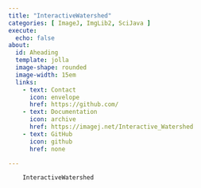 ```yaml
---
title: "InteractiveWatershed"
categories: [ ImageJ, ImgLib2, SciJava ]
execute:
  echo: false
about:
  id: Aheading
  template: jolla
  image-shape: rounded
  image-width: 15em
  links:
    - text: Contact
      icon: envelope
      href: https://github.com/
    - text: Documentation
      icon: archive
      href: https://imagej.net/Interactive_Watershed
    - text: GitHub
      icon: github
      href: none

---
```


::: {.alignleft}


        InteractiveWatershed
    

:::
